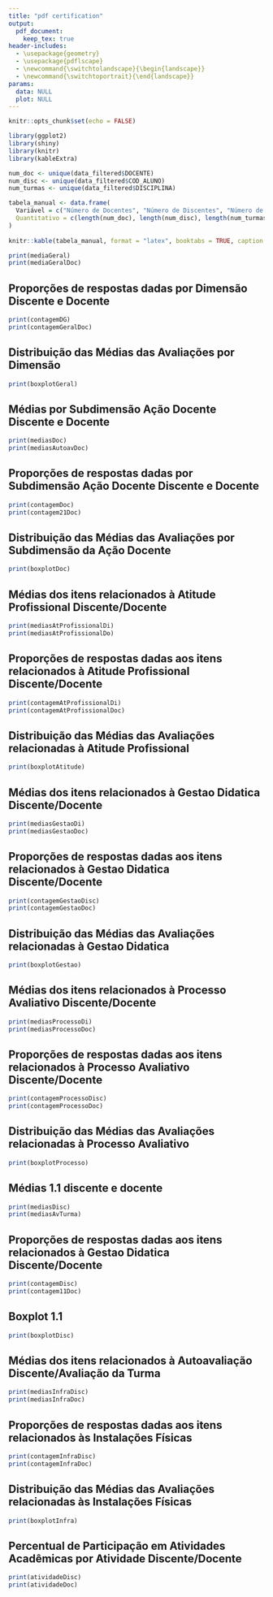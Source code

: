 ```yaml
---
title: "pdf certification"
output: 
  pdf_document:
    keep_tex: true
header-includes:
  - \usepackage{geometry}
  - \usepackage{pdflscape}
  - \newcommand{\switchtolandscape}{\begin{landscape}}
  - \newcommand{\switchtoportrait}{\end{landscape}}
params:
  data: NULL
  plot: NULL
---
```


```r
knitr::opts_chunk$set(echo = FALSE)
```

```r
library(ggplot2)
library(shiny)
library(knitr)
library(kableExtra)

num_doc <- unique(data_filtered$DOCENTE)
num_disc <- unique(data_filtered$COD_ALUNO)
num_turmas <- unique(data_filtered$DISCIPLINA)

tabela_manual <- data.frame(
  Variável = c("Número de Docentes", "Número de Discentes", "Número de Turmas"),
  Quantitativo = c(length(num_doc), length(num_disc), length(num_turmas))
)
  
knitr::kable(tabela_manual, format = "latex", booktabs = TRUE, caption = "Informações Gerais da Avaliação")
```

```r
print(mediaGeral)
print(mediaGeralDoc)
```

## Proporções de respostas dadas por Dimensão Discente e Docente
```r
print(contagemDG)
print(contagemGeralDoc)
```

## Distribuição das Médias das Avaliações por Dimensão
```r
print(boxplotGeral)
```

## Médias por Subdimensão Ação Docente Discente e Docente
```r
print(mediasDoc)
print(mediasAutoavDoc)
```

## Proporções de respostas dadas por Subdimensão Ação Docente Discente e Docente
```r
print(contagemDoc)
print(contagem21Doc)
```

## Distribuição das Médias das Avaliações por Subdimensão da Ação Docente
```r
print(boxplotDoc)
```

## Médias dos itens relacionados à Atitude Profissional Discente/Docente
```r
print(mediasAtProfissionalDi)
print(mediasAtProfissionalDo)
```

## Proporções de respostas dadas aos itens relacionados à Atitude Profissional Discente/Docente
```r
print(contagemAtProfissionalDi)
print(contagemAtProfissionalDoc)
```

## Distribuição das Médias das Avaliações relacionadas à Atitude Profissional
```r
print(boxplotAtitude)
```


 
## Médias dos itens relacionados à Gestao Didatica Discente/Docente
```r
print(mediasGestaoDi)
print(mediasGestaoDoc)
```

\newpage \switchtolandscape
## Proporções de respostas dadas aos itens relacionados à Gestao Didatica Discente/Docente
```r
print(contagemGestaoDisc)
print(contagemGestaoDoc)
```
\switchtoportrait

## Distribuição das Médias das Avaliações relacionadas à Gestao Didatica
```r
print(boxplotGestao)
```


## Médias dos itens relacionados à  Processo Avaliativo Discente/Docente
```r
print(mediasProcessoDi)
print(mediasProcessoDoc)
```

## Proporções de respostas dadas aos itens relacionados à  Processo Avaliativo Discente/Docente
```r
print(contagemProcessoDisc)
print(contagemProcessoDoc)
```

## Distribuição das Médias das Avaliações relacionadas à  Processo Avaliativo
```r
print(boxplotProcesso)
```

## Médias 1.1 discente e docente
```r
print(mediasDisc)
print(mediasAvTurma)
```

\newpage \switchtolandscape
## Proporções de respostas dadas aos itens relacionados à Gestao Didatica Discente/Docente
```r
print(contagemDisc)
print(contagem11Doc)
```
\switchtoportrait

## Boxplot 1.1
```r
print(boxplotDisc)
```

## Médias dos itens relacionados à Autoavaliação Discente/Avaliação da Turma
```r
print(mediasInfraDisc)
print(mediasInfraDoc)
```

## Proporções de respostas dadas aos itens relacionados às Instalações Físicas
```r
print(contagemInfraDisc)
print(contagemInfraDoc)
```

## Distribuição das Médias das Avaliações relacionadas às Instalações Físicas
```r
print(boxplotInfra)
```


\newpage \switchtolandscape
## Percentual de Participação em Atividades Acadêmicas por Atividade Discente/Docente
```r
print(atividadeDisc)
print(atividadeDoc)
```

\switchtoportrait
